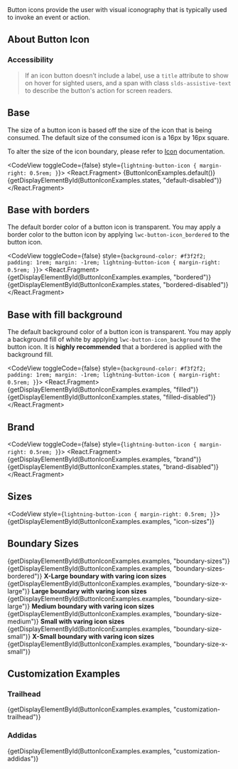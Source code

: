 
<div className="doc lead">
  Button icons provide the user with visual iconography that is typically used to invoke an event or action.
</div>

## About Button Icon

### Accessibility

<Blockquote type="a11y" header="Accessibility Note">
  If an icon button doesn’t include a label, use a <code className="doc">title</code> attribute to show on hover for sighted users, and a span with class <code className="doc">slds-assistive-text</code> to describe the button's action for screen readers.
</Blockquote>

## Base

The size of a button icon is based off the size of the icon that is being consumed. The default size of the consumed icon is a 16px by 16px square.

To alter the size of the icon boundary, please refer to [Icon](/modules/icon) documentation.

<CodeView toggleCode={false} style={`lightning-button-icon { margin-right: 0.5rem; }`}>
  <React.Fragment>
    {ButtonIconExamples.default()}
    {getDisplayElementById(ButtonIconExamples.states, "default-disabled")}
  </React.Fragment>
</CodeView>

## Base with borders

The default border color of a button icon is transparent. You may apply a border color to the button icon by applying `lwc-button-icon_bordered` to the button icon.

<CodeView toggleCode={false} style={`background-color: #f3f2f2; padding: 1rem; margin: -1rem; lightning-button-icon { margin-right: 0.5rem; }`}>
  <React.Fragment>
    {getDisplayElementById(ButtonIconExamples.examples, "bordered")}
    {getDisplayElementById(ButtonIconExamples.states, "bordered-disabled")}
  </React.Fragment>
</CodeView>

## Base with fill background

The default background color of a button icon is transparent. You may apply a background fill of white by applying `lwc-button-icon_background` to the button icon. It is **highly recommended** that a bordered is applied with the background fill.

<CodeView toggleCode={false} style={`background-color: #f3f2f2; padding: 1rem; margin: -1rem; lightning-button-icon { margin-right: 0.5rem; }`}>
  <React.Fragment>
    {getDisplayElementById(ButtonIconExamples.examples, "filled")}
    {getDisplayElementById(ButtonIconExamples.states, "filled-disabled")}
  </React.Fragment>
</CodeView>

## Brand

<CodeView toggleCode={false} style={`lightning-button-icon { margin-right: 0.5rem; }`}>
  <React.Fragment>
    {getDisplayElementById(ButtonIconExamples.examples, "brand")}
    {getDisplayElementById(ButtonIconExamples.states, "brand-disabled")}
  </React.Fragment>
</CodeView>

## Sizes

<CodeView style={`lightning-button-icon { margin-right: 0.5rem; }`}>
  {getDisplayElementById(ButtonIconExamples.examples, "icon-sizes")}
</CodeView>

## Boundary Sizes

<DisplayGrid>
  <DisplayColumn>
    <CodeView style={`lightning-button-icon { margin-right: 0.5rem; }`}>
      {getDisplayElementById(ButtonIconExamples.examples, "boundary-sizes")}
    </CodeView>
  </DisplayColumn>
  <DisplayColumn>
    <CodeView style={`lightning-button-icon { margin-right: 0.5rem; }`}>
      {getDisplayElementById(ButtonIconExamples.examples, "boundary-sizes-bordered")}
    </CodeView>
  </DisplayColumn>
</DisplayGrid>

<DisplayGrid>
  <DisplayColumn>
    <strong>X-Large boundary with varing icon sizes</strong>
    <CodeView style={`lightning-button-icon { margin-right: 0.5rem; }`}>
      {getDisplayElementById(ButtonIconExamples.examples, "boundary-size-x-large")}
    </CodeView>
  </DisplayColumn>
  <DisplayColumn>
    <strong>Large boundary with varing icon sizes</strong>
    <CodeView style={`lightning-button-icon { margin-right: 0.5rem; }`}>
      {getDisplayElementById(ButtonIconExamples.examples, "boundary-size-large")}
    </CodeView>
  </DisplayColumn>
  <DisplayColumn>
    <strong>Medium boundary with varing icon sizes</strong>
    <CodeView style={`lightning-button-icon { margin-right: 0.5rem; }`}>
      {getDisplayElementById(ButtonIconExamples.examples, "boundary-size-medium")}
    </CodeView>
  </DisplayColumn>
  <DisplayColumn>
    <strong>Small with varing icon sizes</strong>
    <CodeView style={`lightning-button-icon { margin-right: 0.5rem; }`}>
      {getDisplayElementById(ButtonIconExamples.examples, "boundary-size-small")}
    </CodeView>
  </DisplayColumn>
  <DisplayColumn>
    <strong>X-Small boundary with varing icon sizes</strong>
    <CodeView style={`lightning-button-icon { margin-right: 0.5rem; }`}>
      {getDisplayElementById(ButtonIconExamples.examples, "boundary-size-x-small")}
    </CodeView>
  </DisplayColumn>
</DisplayGrid>

## Customization Examples

### Trailhead

<CodeView toggleCode={false}>
  {getDisplayElementById(ButtonIconExamples.examples, "customization-trailhead")}
</CodeView>

### Addidas

<CodeView toggleCode={false}>
  {getDisplayElementById(ButtonIconExamples.examples, "customization-addidas")}
</CodeView>

